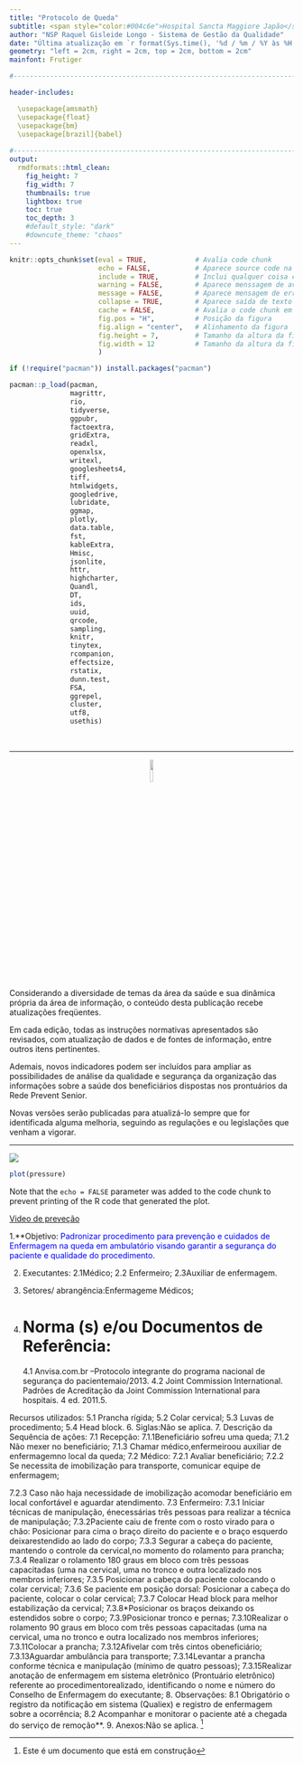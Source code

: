 ---
title: "Protocolo de Queda"
subtitle: <span style="color:#004c6e">Hospital Sancta Maggiore Japão</span>
author: "NSP Raquel Gisleide Longo - Sistema de Gestão da Qualidade"
date: "Última atualização em `r format(Sys.time(), '%d / %m / %Y às %H:%M horas')`"
geometry: "left = 2cm, right = 2cm, top = 2cm, bottom = 2cm"
mainfont: Frutiger

#------------------------------------------------------------------------------#

header-includes: 

  \usepackage{amsmath}
  \usepackage{float}
  \usepackage{bm}
  \usepackage[brazil]{babel}
  
#------------------------------------------------------------------------------#
output:
  rmdformats::html_clean:
    fig_height: 7
    fig_width: 7
    thumbnails: true
    lightbox: true
    toc: true
    toc_depth: 3
    #default_style: "dark"
    #downcute_theme: "chaos"
---

```{r setup, include=FALSE}

knitr::opts_chunk$set(eval = TRUE,            # Avalia code chunk
                      echo = FALSE,           # Aparece source code na saída
                      include = TRUE,         # Inclui qualquer coisa code chunk na saída
                      warning = FALSE,        # Aparece menssagem de avisos
                      message = FALSE,        # Aparece mensagem de erro
                      collapse = TRUE,        # Aparece saída de texto e source code em único code block
                      cache = FALSE,          # Avalia o code chunk em cada compilação
                      fig.pos = "H",          # Posição da figura
                      fig.align = "center",   # Alinhamento da figura
                      fig.height = 7,         # Tamanho da altura da figura - altura
                      fig.width = 12          # Tamanho da altura da figura - comprimento
                      )           

```

```{r}
if (!require("pacman")) install.packages("pacman")

pacman::p_load(pacman,
               magrittr,
               rio,
               tidyverse,
               ggpubr,
               factoextra,
               gridExtra,
               readxl,
               openxlsx,
               writexl,
               googlesheets4,
               tiff,
               htmlwidgets,
               googledrive,
               lubridate,
               ggmap,
               plotly,
               data.table,
               fst,
               kableExtra,
               Hmisc,
               jsonlite,
               httr,
               highcharter,
               Quandl,
               DT,
               ids,
               uuid,
               qrcode,
               sampling,
               knitr,
               tinytex,
               rcompanion,
               effectsize,
               rstatix,
               dunn.test,
               FSA,
               ggrepel,
               cluster, 
               utf8,
               usethis)
```

<br>

***
<p align="center">![](https://icon-library.com/images/warning-icon-svg/warning-icon-svg-11.jpg){width=10%}</p>

Considerando a diversidade de temas da área da saúde e sua dinâmica própria da área de informação, o conteúdo desta publicação recebe atualizações freqüentes. 

Em cada edição, todas as instruções normativas apresentados são revisados, com atualização de dados e de fontes de informação, entre outros itens pertinentes. 

Ademais, novos indicadores podem ser incluídos para ampliar as possibilidades de análise da qualidade e segurança da organização das informações sobre a saúde dos beneficiários dispostas nos prontuários da Rede Prevent Senior.

Novas versões serão publicadas para atualizá-lo sempre que for identificada alguma melhoria, seguindo as regulações e ou legislações que venham a vigorar.
<br>
  

***
![](https://images.slideplayer.com.br/46/11706382/slides/slide_2.jpg)



```{r pressure, echo=FALSE}
plot(pressure)
```

Note that the `echo = FALSE` parameter was added to the code chunk to prevent printing of the R code that generated the plot.

[Video de preveção](https://youtu.be/QPADgajXCxg)

1.**Objetivo: <span style="color:Blue">Padronizar procedimento para prevenção e cuidados de Enfermagem na queda  em  ambulatório  visando  garantir  a  segurança  do  paciente  e  qualidade  do procedimento. 

2. Executantes:
2.1Médico;
2.2 Enfermeiro;
2.3Auxiliar de enfermagem.

3. Setores/ abrangência:Enfermageme Médicos;

4. # Norma (s) e/ou Documentos de Referência: 
4.1 Anvisa.com.br –Protocolo integrante do programa nacional de segurança do pacientemaio/2013.
4.2 Joint Commission International. Padrões de Acreditação da Joint Commission International para hospitais. 4 ed. 2011.5.

Recursos utilizados:
5.1 Prancha rígida;
5.2 Colar cervical;
5.3 Luvas de procedimento;
5.4 Head block.
6. Siglas:Não se aplica.
7. Descrição da Sequência de ações:
7.1 Recepção:
7.1.1Beneficiário sofreu uma queda;
7.1.2 Não mexer no beneficiário;
7.1.3 Chamar médico,enfermeiroou auxiliar de enfermagemno local da queda;
7.2 Médico:
7.2.1 Avaliar beneficiário;
7.2.2 Se necessita de imobilização para transporte, comunicar equipe de enfermagem;

7.2.3 Caso  não  haja  necessidade  de  imobilização  acomodar  beneficiário  em  local confortável e aguardar atendimento. 
7.3 Enfermeiro:
7.3.1 Iniciar  técnicas  de  manipulação,  énecessárias  três  pessoas  para  realizar  a técnica de manipulação;
7.3.2Paciente caiu de frente com o rosto virado para o chão:  Posicionar para cima o braço direito do paciente e o braço esquerdo deixarestendido ao lado do corpo;
7.3.3 Segurar a cabeça do paciente, mantendo o controle da cervical,no momento do rolamento para prancha;
7.3.4 Realizar o rolamento 180 graus em bloco com três pessoas capacitadas (uma na cervical, uma no tronco e outra localizado nos membros inferiores;
7.3.5 Posicionar a cabeça do paciente colocando o colar cervical;
7.3.6 Se paciente em posição dorsal: Posicionar a cabeça do paciente, colocar o colar cervical;
7.3.7 Colocar Head block para melhor estabilização da cervical; 
7.3.8*Posicionar os braços deixando os estendidos sobre o corpo;
7.3.9Posicionar tronco e pernas;
7.3.10Realizar o rolamento 90 graus em bloco com três pessoas capacitadas (uma na cervical, uma no tronco e outra localizado nos membros inferiores;
7.3.11Colocar a prancha;
7.3.12Afivelar com três cintos obeneficiário;
7.3.13Aguardar ambulância para transporte;
7.3.14Levantar  a  prancha  conforme  técnica  e  manipulação  (mínimo  de  quatro pessoas);
7.3.15Realizar   anotação   de   enfermagem   em   sistema   eletrônico   (Prontuário eletrônico)  referente  ao  procedimentorealizado,  identificando  o  nome  e  número  do Conselho de Enfermagem do executante;
8. Observações:
8.1 Obrigatório   o   registro   da   notificação   em   sistema (Qualiex) e   registro   de enfermagem sobre a ocorrência; 
8.2 Acompanhar e monitorar o paciente até a chegada do serviço de remoção**.
9. Anexos:Não se aplica.
^[Este é um documento que está em construção]
